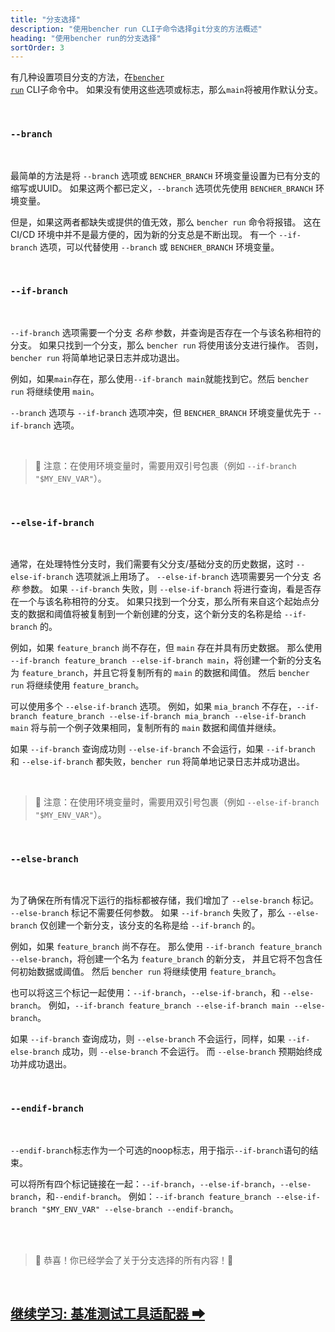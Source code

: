```yaml
---
title: "分支选择"
description: "使用bencher run CLI子命令选择git分支的方法概述"
heading: "使用bencher run的分支选择"
sortOrder: 3
---
```


有几种设置项目分支的方法，在<code><a href="/docs/zh/explanation/bencher-run">bencher run</a></code> CLI子命令中。
如果没有使用这些选项或标志，那么`main`将被用作默认分支。

<br />

### `--branch`

<br />

最简单的方法是将 `--branch` 选项或 `BENCHER_BRANCH` 环境变量设置为已有分支的缩写或UUID。
如果这两个都已定义，`--branch` 选项优先使用 `BENCHER_BRANCH` 环境变量。

但是，如果这两者都缺失或提供的值无效，那么 `bencher run` 命令将报错。
这在 CI/CD 环境中并不是最方便的，因为新的分支总是不断出现。
有一个 `--if-branch` 选项，可以代替使用 `--branch` 或 `BENCHER_BRANCH` 环境变量。

<br />

### `--if-branch`

<br />

`--if-branch` 选项需要一个分支 _名称_ 参数，并查询是否存在一个与该名称相符的分支。
如果只找到一个分支，那么 `bencher run` 将使用该分支进行操作。
否则，`bencher run` 将简单地记录日志并成功退出。

例如，如果`main`存在，那么使用`--if-branch main`就能找到它。然后 `bencher run` 将继续使用 `main`。

`--branch` 选项与 `--if-branch` 选项冲突，但 `BENCHER_BRANCH` 环境变量优先于 `--if-branch` 选项。

<br />

> 🐰 注意：在使用环境变量时，需要用双引号包裹（例如 `--if-branch "$MY_ENV_VAR"`）。

<br />

### `--else-if-branch`

<br />

通常，在处理特性分支时，我们需要有父分支/基础分支的历史数据，这时 `--else-if-branch` 选项就派上用场了。
`--else-if-branch` 选项需要另一个分支 _名称_ 参数。
如果 `--if-branch` 失败，则 `--else-if-branch` 将进行查询，看是否存在一个与该名称相符的分支。
如果只找到一个分支，那么所有来自这个起始点分支的数据和阈值将被复制到一个新创建的分支，这个新分支的名称是给 `--if-branch` 的。

例如，如果 `feature_branch` 尚不存在，但 `main` 存在并具有历史数据。
那么使用 `--if-branch feature_branch --else-if-branch main`，将创建一个新的分支名为 `feature_branch`，并且它将复制所有的 `main` 的数据和阈值。
然后 `bencher run` 将继续使用 `feature_branch`。

可以使用多个 `--else-if-branch` 选项。
例如，如果 `mia_branch` 不存在，`--if-branch feature_branch --else-if-branch mia_branch --else-if-branch main`
将与前一个例子效果相同，复制所有的 `main` 数据和阈值并继续。

如果 `--if-branch` 查询成功则 `--else-if-branch` 不会运行，如果 `--if-branch` 和 `--else-if-branch` 都失败，`bencher run` 将简单地记录日志并成功退出。

<br />

> 🐰 注意：在使用环境变量时，需要用双引号包裹（例如 `--else-if-branch "$MY_ENV_VAR"`）。

<br />

### `--else-branch`

<br />

为了确保在所有情况下运行的指标都被存储，我们增加了 `--else-branch` 标记。
`--else-branch` 标记不需要任何参数。
如果 `--if-branch` 失败了，那么 `--else-branch` 仅创建一个新分支，该分支的名称是给 `--if-branch` 的。

例如，如果 `feature_branch` 尚不存在。
那么使用 `--if-branch feature_branch --else-branch`，将创建一个名为 `feature_branch` 的新分支，
并且它将不包含任何初始数据或阈值。
然后 `bencher run` 将继续使用 `feature_branch`。

也可以将这三个标记一起使用：`--if-branch`，`--else-if-branch`，和 `--else-branch`。
例如，`--if-branch feature_branch --else-if-branch main --else-branch`。

如果 `--if-branch` 查询成功，则 `--else-branch` 不会运行，同样，如果 `--if-else-branch` 成功，则 `--else-branch` 不会运行。
而 `--else-branch` 预期始终成功并成功退出。

<br />

### `--endif-branch`

<br />

`--endif-branch`标志作为一个可选的noop标志，用于指示`--if-branch`语句的结束。

可以将所有四个标记链接在一起：`--if-branch`，`--else-if-branch`，`--else-branch`，和`--endif-branch`。
例如：`--if-branch feature_branch --else-if-branch "$MY_ENV_VAR" --else-branch --endif-branch`。

<br />
<br />

> 🐰 恭喜！你已经学会了关于分支选择的所有内容！🎉

<br/>

<h2><a href="/docs/zh/explanation/adapters">继续学习: 基准测试工具适配器 ➡ </a></h2>
